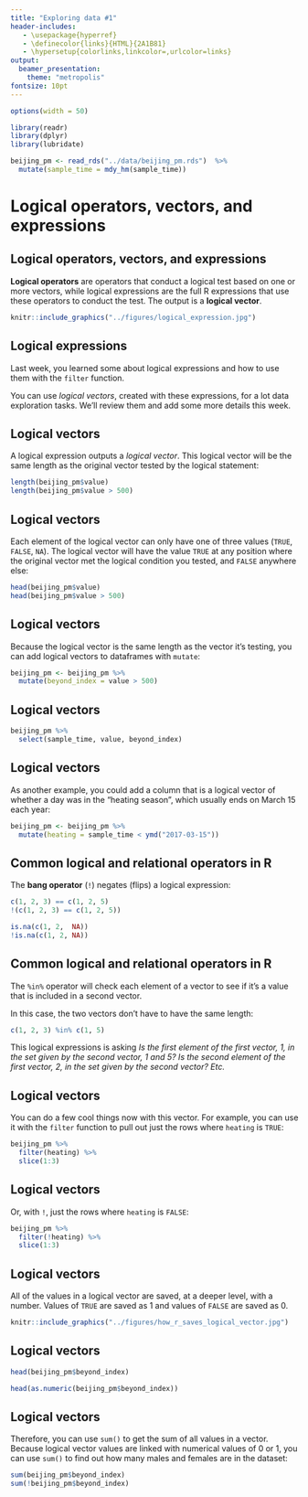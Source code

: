 ```yaml
---
title: "Exploring data #1"
header-includes:
   - \usepackage{hyperref}
   - \definecolor{links}{HTML}{2A1B81}
   - \hypersetup{colorlinks,linkcolor=,urlcolor=links}
output: 
  beamer_presentation:
    theme: "metropolis"
fontsize: 10pt
---
```


```r
options(width = 50)
```

```r
library(readr)
library(dplyr)
library(lubridate)
```

```r
beijing_pm <- read_rds("../data/beijing_pm.rds")  %>% 
  mutate(sample_time = mdy_hm(sample_time))
```

# Logical operators, vectors, and expressions

## Logical operators, vectors, and expressions

**Logical operators** are operators that conduct a logical test based on 
one or more vectors, while logical expressions are the full R expressions 
that use these operators to conduct the test. The output is a **logical vector**. 

```r
knitr::include_graphics("../figures/logical_expression.jpg")
```

## Logical expressions

Last week, you learned some about logical expressions and how to use them with
the `filter` function. \medskip

You can use *logical vectors*, created with these expressions, for a lot data
exploration tasks. We'll review them and add some more details this week.

## Logical vectors

A logical expression outputs a *logical vector*. This logical vector will be the
same length as the original vector tested by the logical statement:

```r
length(beijing_pm$value)
length(beijing_pm$value > 500)
```

## Logical vectors

Each element of the logical vector can only have one of three values (`TRUE`,
`FALSE`, `NA`). The logical vector will have the value `TRUE` at any position
where the original vector met the logical condition you tested, and `FALSE`
anywhere else:

```r
head(beijing_pm$value)
head(beijing_pm$value > 500)
```

## Logical vectors

Because the logical vector is the same length as the vector it's testing, you
can add logical vectors to dataframes with `mutate`:

```r
beijing_pm <- beijing_pm %>% 
  mutate(beyond_index = value > 500)
```

## Logical vectors

```r
beijing_pm %>% 
  select(sample_time, value, beyond_index)
```

## Logical vectors

As another example, you could add a column that is a logical vector of whether
a day was in the "heating season", which usually ends on March 15 each year:

```r
beijing_pm <- beijing_pm %>% 
  mutate(heating = sample_time < ymd("2017-03-15")) 
```

## Common logical and relational operators in R

The **bang operator** (`!`) negates (flips) a logical expression:

```r
c(1, 2, 3) == c(1, 2, 5)
!(c(1, 2, 3) == c(1, 2, 5))
```

```r
is.na(c(1, 2,  NA))
!is.na(c(1, 2, NA))
```

## Common logical and relational operators in R

The `%in%` operator will check each element of a 
vector to see if it's a value that is included in a second 
vector. 

In this case, the two vectors don't have to have 
the same length: 

```r
c(1, 2, 3) %in% c(1, 5)
```

This logical expressions is asking *Is the first element of the first vector, 1,
in the set given by the second vector, 1 and 5? Is the second element of the
first vector, 2, in the set given by the second vector? Etc.*

## Logical vectors

You can do a few cool things now with this vector. For example, you can use it
with the `filter` function to pull out just the rows where `heating` is `TRUE`:

```r
beijing_pm %>% 
  filter(heating) %>% 
  slice(1:3)
```

## Logical vectors

Or, with `!`, just the rows where `heating` is `FALSE`:

```r
beijing_pm %>% 
  filter(!heating) %>% 
  slice(1:3)
```

## Logical vectors

All of the values in a logical vector are saved, at a deeper level, with a
number. Values of `TRUE` are saved as 1 and values of `FALSE` are saved as 0.

```r
knitr::include_graphics("../figures/how_r_saves_logical_vector.jpg")
```

## Logical vectors

```r
head(beijing_pm$beyond_index)
```

```r
head(as.numeric(beijing_pm$beyond_index))
```


## Logical vectors

Therefore, you can use `sum()` to get the sum of all values in a vector. Because
logical vector values are linked with numerical values of 0 or 1, you can use
`sum()` to find out how many males and females are in the dataset:

```r
sum(beijing_pm$beyond_index)
sum(!beijing_pm$beyond_index)
```

